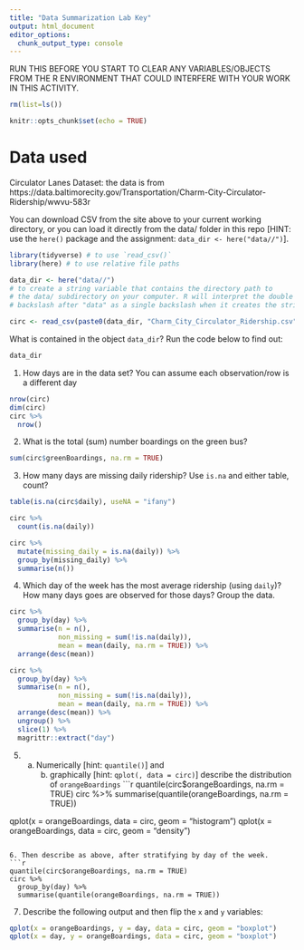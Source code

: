 ```yaml
---
title: "Data Summarization Lab Key"
output: html_document
editor_options: 
  chunk_output_type: console
---
```


RUN THIS BEFORE YOU START TO CLEAR ANY VARIABLES/OBJECTS FROM THE R ENVIRONMENT THAT COULD INTERFERE WITH YOUR WORK IN THIS ACTIVITY.
```r
rm(list=ls())
```


```r
knitr::opts_chunk$set(echo = TRUE)
```

# Data used

Circulator Lanes Dataset: the data is from https://data.baltimorecity.gov/Transportation/Charm-City-Circulator-Ridership/wwvu-583r

You can download CSV from the site above to your current working directory, or you can load it directly from the data/ folder in this repo [HINT: use the `here()` package and the assignment: `data_dir <- here("data//")`].

```r
library(tidyverse) # to use `read_csv()`
library(here) # to use relative file paths

data_dir <- here("data//") 
# to create a string variable that contains the directory path to 
# the data/ subdirectory on your computer. R will interpret the double
# backslash after "data" as a single backslash when it creates the string

circ <- read_csv(paste0(data_dir, "Charm_City_Circulator_Ridership.csv"))
```

What is contained in the object `data_dir`? Run the code below to find out:

```r
data_dir
```


1. How days are in the data set?  You can assume each observation/row is a different day
```r
nrow(circ)
dim(circ)
circ %>% 
  nrow()
```

2. What is the total (sum) number boardings on the green bus?

```r
sum(circ$greenBoardings, na.rm = TRUE)
```

3.  How many days are missing daily ridership?  Use `is.na` and either table, count?
   
```r
table(is.na(circ$daily), useNA = "ifany")

circ %>% 
  count(is.na(daily))

circ %>% 
  mutate(missing_daily = is.na(daily)) %>% 
  group_by(missing_daily) %>% 
  summarise(n())
```


4. Which day of the week has the most average ridership (using `daily`)?  How many days goes are observed for those days? Group the data.

```r
circ %>% 
  group_by(day) %>% 
  summarise(n = n(),
            non_missing = sum(!is.na(daily)),
            mean = mean(daily, na.rm = TRUE)) %>% 
  arrange(desc(mean)) 

circ %>% 
  group_by(day) %>% 
  summarise(n = n(),
            non_missing = sum(!is.na(daily)),
            mean = mean(daily, na.rm = TRUE)) %>% 
  arrange(desc(mean)) %>% 
  ungroup() %>% 
  slice(1) %>% 
  magrittr::extract("day")
```



5. (a) Numerically [hint: `quantile()`] and 
		(b) graphically [hint: `qplot(, data = circ)`]
		 describe the distribution of `orangeBoardings`
```r
quantile(circ$orangeBoardings, na.rm = TRUE)
circ %>% 
  summarise(quantile(orangeBoardings, na.rm = TRUE))

qplot(x = orangeBoardings, data = circ, geom = "histogram")
qplot(x = orangeBoardings, data = circ, geom = "density")
```

6. Then describe as above, after stratifying by day of the week.
```r
quantile(circ$orangeBoardings, na.rm = TRUE)
circ %>% 
  group_by(day) %>% 
  summarise(quantile(orangeBoardings, na.rm = TRUE))
```

7.  Describe the following output and then flip the `x` and `y` variables:
```r
qplot(x = orangeBoardings, y = day, data = circ, geom = "boxplot")
qplot(x = day, y = orangeBoardings, data = circ, geom = "boxplot")
```


